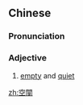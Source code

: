 {{also|空阒}}
==Chinese==
{{zh-forms|s=空阒}}

===Pronunciation===
{{zh-pron
|m=kōngqù
|cat=a
}}

===Adjective===
{{zh-adj}}

# [[empty]] and [[quiet]]

[[zh:空闃]]
